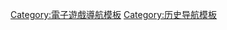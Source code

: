 {{Navbox
| name = 電子遊戲史
| title = [[電子遊戲史]]
| state = {{{state|autocollapse}}}
| listclass = hlist
| group1 = 按系統
| list1 =
* {{link-en|街機遊戲歷史|History of arcade games|街機遊戲}} 
** {{Link-en|街機電子遊戲黃金時代|Golden age of arcade video games|黃金時代}}
** {{link-en|街機電子遊戲歷史時間軸|Timeline of arcade video game history|時間軸}}
* {{link-en|電子遊戲機歷史|History of video game consoles|電子遊戲機}}
** [[1983年美国游戏业大萧条]]
** {{link-en|主機大戰|Console war}}
* {{link-en|早期大型電腦遊戲|Early mainframe games}}
* {{link-en|手機遊戲歷史|History of mobile games|手機遊戲}}
| group2 = 按年代
| list2 = {{Navbox|subgroup|evenodd=swap
 | group1 = 早期
| list1 =
* [[早期電子遊戲史|1947年－1970年／1972年]]
 | group2 = {{link-en|1970年代電子遊戲界|1970s in video games|1970年代}}
 | list2 =
* {{link-en|1971年電子遊戲界|1971 in video games|1971年}}
* [[1972年電子遊戲界|1972年]]
* [[1973年電子遊戲界|1973年]]
* [[1974年電子遊戲界|1974年]]
* [[1975年電子遊戲界|1975年]]
* [[1976年電子遊戲界|1976年]]
* [[1977年電子遊戲界|1977年]]
* [[1978年電子遊戲界|1978年]]
* [[1979年電子遊戲界|1979年]]
 | group3 = [[1980年代電子遊戲界|1980年代]]
 | list3 =
* [[1980年電子遊戲界|1980年]]
* [[1981年電子遊戲界|1981年]]
* [[1982年电子游戏界|1982年]]
* [[1983年電子遊戲界|1983年]]
* [[1984年電子遊戲界|1984年]]
* [[1985年電子遊戲界|1985年]]
* [[1986年電子遊戲界|1986年]]
* [[1987年电子游戏界|1987年]]
* [[1988年电子游戏界|1988年]]
* [[1989年电子游戏界|1989年]]
 | group4 = {{link-en|1990年代電子遊戲界|1990s in video games|1990年代}}
 | list4 =
* [[1990年电子游戏界|1990年]]
* [[1991年电子游戏界|1991年]]
* [[1992年电子游戏界|1992年]]
* [[1993年电子游戏界|1993年]]
* [[1994年电子游戏界|1994年]]
* [[1995年电子游戏界|1995年]]
* [[1996年电子游戏界|1996年]]
* [[1997年电子游戏界|1997年]]
* [[1998年電子遊戲界|1998年]]
* [[1999年电子游戏界|1999年]]
 | group5 = {{link-en|2000年代電子遊戲界|2000s in video games|2000年代}}
 | list5 =
* [[2000年電子遊戲界|2000年]]
* [[2001年电子游戏界|2001年]]
* {{link-en|2002年電子遊戲界|2002 in video games|2002年}}
* {{link-en|2003年電子遊戲界|2003 in video games|2003年}}
* [[2004年电子游戏界|2004年]]
* {{link-en|2005年電子遊戲界|2005 in video games|2005年}}
* {{link-en|2006年電子遊戲界|2006 in video games|2006年}}
* {{link-en|2007年電子遊戲界|2007 in video games|2007年}}
* [[2008年电子游戏界|2008年]]
* [[2009年电子游戏界|2009年]]
 | group6 ={{link-en|2010年代電子遊戲界|2010s in video games|2010年代}}
 | list6 =
* {{link-en|2010年電子遊戲界|2010 in video games|2010年}}
* {{link-en|2011年電子遊戲界|2011 in video games|2011年}}
* {{link-en|2012年電子遊戲界|2012 in video games|2012年}}
* {{link-en|2013年電子遊戲界|2013 in video games|2013年}}
* {{link-en|2014年電子遊戲界|2014 in video games|2014年}}
* [[2015年電子遊戲界|2015年]]
* [[2016年电子游戏界|2016年]]
* [[2017年电子游戏界|2017年]]
* [[2018年电子游戏界|2018年]]
* {{link-en|2019年電子遊戲界|2019 in video games|2019年}}
 | group7 = {{link-en|2020年代電子遊戲界|2020s in video games|2020年代}}
 | list7 =
* {{link-en|2020年電子遊戲界|2020 in video games|2020年}}
* [[2021年電子遊戲界|2021年]]
* {{link-en|2022年電子遊戲界|2022 in video games|2022年}}
* {{link-en|開發中電子遊戲列表|List of video games in development|近未來}}
}}
| group3 = 按世代
| list3 =
* [[第一世代遊戲機|第一世代（1972年－1980年）]]
* [[第二世代遊戲機|第二世代（1976年－1992年）]]
* [[第三世代遊戲機|第三世代（1983年－2003年）]]
* [[第四世代遊戲機|第四世代（1987年－2004年）]]
* [[第五世代遊戲機|第五世代（1993年－2005年）]]
* [[第六世代遊戲機|第六世代（1998年－2013年）]]
* [[第七世代遊戲機|第七世代（2005年－2017年）]]
* [[第八世代遊戲機|第八世代（2012年－）]]
* [[第九世代游戏机|第九世代（2020年－）]]
| group4 = 按地區
| list4 = {{Navbox|child
 | group1 = 非洲
 | list1 =
* {{link-en|迦納電子遊戲界|Video games in Ghana|迦納}}
* {{link-en|肯亞電子遊戲界|Video games in Kenya|肯亞}}
* [[尼日利亚电子游戏产业|尼日利亚]]
* {{link-en|南非電子遊戲界|Video games in South Africa|南非}}
 | group2 = 美洲
 | list2 =
* {{link-en|巴西電子遊戲界|Video games in Brazil|巴西}}
* {{link-en|加拿大電子遊戲界|Video games in Canada|加拿大}}
* {{link-en|哥倫比亞電子遊戲界|Video games in Colombia|哥倫比亞}}
* {{link-en|拉丁美洲電子遊戲界|Video games in Latin America|拉丁美洲}}
* {{link-en|美國電子遊戲界|Video games in the United States|美國}}
 | group3 = 亞洲
 | list3 =
* {{link-en|孟加拉電子遊戲界|Video games in Bangladesh|孟加拉}}
* [[中国电子游戏产业|中國大陸]]
* {{link-en|印度電子遊戲界|Video games in India|印度}}
* {{link-en|印尼電子遊戲界|Video games in Indonesia|印度尼西亞}}
* {{link-en|日本電子遊戲界|Video games in Japan|日本}}
* {{link-en|馬來西亞電子遊戲界|Video games in Malaysia|馬來西亞}}
* {{link-en|菲律賓電子遊戲界|Video games in the Philippines|菲律賓}}
* {{link-en|南韓電子遊戲界|Video games in South Korea|南韓}}
* {{link-en|泰國電子遊戲界|Video games in Thailand|泰國}}
* {{link-en|土耳其電子遊戲界|Video games in Turkey|土耳其}}
 | group4 = 歐洲
 | list4 =
* {{link-en|比利時電子遊戲界|Video games in Belgium|比利時}}
* {{link-en|捷克電子遊戲界|Video games in the Czech Republic|捷克}}
* {{link-en|芬蘭電子遊戲界|Video games in Finland|芬蘭}}
* {{link-en|法國電子遊戲界|Video games in France|法國}}
* {{link-en|德國電子遊戲界|Video games in Germany|德國}}
* {{link-en|希臘電子遊戲界|Video games in Greece|希臘}}
* [[愛爾蘭電子遊戲产业|愛爾蘭]]
* {{link-en|義大利電子遊戲界|Video games in Italy|義大利}}
* {{link-en|立陶宛電子遊戲界|Video games in Lithuania|立陶宛}}
* {{link-en|荷蘭電子遊戲界|Video games in the Netherlands|荷蘭}}
* {{link-en|挪威電子遊戲界|Video games in Norway|挪威}}
* [[俄羅斯電子遊戲界|俄羅斯]]
* {{link-en|西班牙電子遊戲界|Video games in Spain|西班牙}}
* {{link-en|瑞典電子遊戲界|Video games in Sweden|瑞典}}
* {{link-en|瑞士電子遊戲界|Video games in Switzerland|瑞士}}
* {{link-en|烏克蘭電子遊戲界|Video games in Ukraine|烏克蘭}}
* {{link-en|英國電子遊戲界|Video games in the United Kingdom|英國}}
 | group5 = 大洋洲
 | list5 =
* {{link-en|澳洲電子遊戲界|Video games in Australia|澳洲}}
* {{link-en|紐西蘭電子遊戲界|Video games in New Zealand|紐西蘭}}
}}
}}<noinclude>
{{collapsible option}}
[[Category:電子遊戲導航模板]]
[[Category:历史导航模板]]
</noinclude>